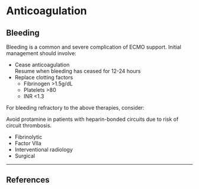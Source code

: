 # Anticoagulation



## Bleeding {#sec-ecmobleeding}

Bleeding is a common and severe complication of ECMO support. Initial management should involve:

* Cease anticoagulation\
Resume when bleeding has ceased for 12-24 hours
* Replace clotting factors
    * Fibrinogen >1.5g/dL
    * Platelets >80
    * INR <1.3


For bleeding refractory to the above therapies, consider:

:::column-margin
Avoid protamine in patients with heparin-bonded circuits due to risk of circuit thrombosis.
:::

* Fibrinolytic
* Factor VIIa
* Interventional radiology
* Surgical


---

## References